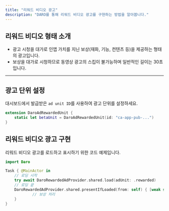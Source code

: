 ```yaml
---
title: "리워드 비디오 광고"
description: "DARO를 통해 리워드 비디오 광고를 구현하는 방법을 알아봅니다."
---
```


## 리워드 비디오 형태 소개

- 광고 시청을 대가로 인앱 가치를 지닌 보상(재화, 기능, 컨텐츠 등)을 제공하는 형태의 광고입니다.
- 보상을 대가로 시청하므로 동영상 광고의 스킵이 불가능하며 일반적인 길이는 30초입니다.

---

## 광고 단위 설정

대시보드에서 발급받은 `ad unit ID`를 사용하여 광고 단위를 설정하세요.

```swift
extension DaroAdRewardedUnit {
    static let betaUnit = DaroAdRewardedUnit(id: "ca-app-pub-...")
}
```

## 리워드 비디오 광고 구현

리워드 비디오 광고를 로드하고 표시하기 위한 코드 예제입니다.

```swift
import Daro

Task { @MainActor in
    // 로딩 시작
    try await DaroRewardedAdProvider.shared.load(adUnit: .rewarded)
    // 로딩 끝
    DaroRewardedAdProvider.shared.presentIfLoaded(from: self) { [weak self] in
		    // 보상 처리
    }
}
```
